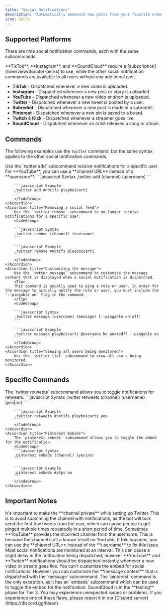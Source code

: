 ```yaml
---
title: "Social Notifications"
description: "Automatically announce new posts from your favorite creators."
icon: bells
---
```


## Supported Platforms

There are nine social notification commands, each with the same subcommands.

<Card title="Subscription Required" icon="medal" iconType="duotone" horizontal>
  **TikTok**, **Instagram**, and **SoundCloud** require a [subscription](/overview/donator-perks)
  to use, while the other social notification commands are available to all
  users without any additional cost.
</Card>

- **TikTok** - Dispatched whenever a new video is uploaded.
- **Instagram** - Dispatched whenever a new post or story is uploaded.
- **YouTube** - Dispatched whenever a new video or short is uploaded.
- **Twitter** - Dispatched whenever a new tweet is posted by a user.
- **Subreddit** - Dispatched whenever a new post is made in a subreddit.
- **Pinterest** - Dispatched whenever a new pin is saved to a board.
- **Twitch** & **Kick** - Dispatched whenever a streamer goes live.
- **SoundCloud** - Dispatched whenever an artist releases a song or album.

## Commands

The following examples use the `twitter` command, but the same syntax applies to the other social notification commands.

<AccordionGroup>
    <Accordion title="Creating a new feed">
        Use the `twitter add` subcommand receive notifications for a specific user.
        <Tip>
        For **YouTube**, you can use a **channel URL** instead of a **username**.
        </Tip>
        <CodeGroup>
        ```javascript Syntax
        ,twitter add (channel) (username)
        ```

        ```javascript Example
        ,twitter add #notifs playboicarti
        ```
        </CodeGroup>
    </Accordion>
    <Accordion title="Removing a social feed">
        Use the `twitter remove` subcommand to no longer receive notifications for a specific user.
        <CodeGroup>

        ```javascript Syntax
        ,twitter remove (channel) (username)
        ```

        ```javascript Example
        ,twitter remove #notifs playboicarti
        ```
        </CodeGroup>
    </Accordion>
    <Accordion title="Customizing the message">
        Use the `twtter message` subcommand to customize the message content that is displayed when a social notification is dispatched.
        <Tip>
        This command is usually used to ping a role or user. In order for the message to actually notify the role or user, you must include the `--pingable on` flag in the command.
        </Tip>
        <CodeGroup>

        ```javascript Syntax
        ,twitter message (username) (message) [--pingable on|off]
        ```

        ```javascript Example
        ,twitter message playboicarti @everyone he posted?? --pingable on
        ```
        </CodeGroup>
    </Accordion>
    <Accordion title="Viewing all users being monitored">
        Use the `twitter list` subcommand to view all users being monitored.
    </Accordion>

</AccordionGroup>

## Specific Commands

<AccordionGroup>
    <Accordion title="Twitter Retweets">
        The `twitter retweets` subcommand allows you to toggle notifications for retweets.
        <CodeGroup>
        ```javascript Syntax
        ,twitter retweets (channel) (username) (yes|no)
        ```

        ```javascript Example
        ,twitter retweets #notifs playboicarti yes
        ```
        </CodeGroup>
    </Accordion>
    <Accordion title="Pinterest Embeds">
        The `pinterest embeds` subcommand allows you to toggle the embed for the notification.
        <CodeGroup>
        ```javascript Syntax
        ,pinterest embeds (channel) (yes|no)
        ```

        ```javascript Example
        ,pinterest embeds #pfps no
        ```
        </CodeGroup>
    </Accordion>

</AccordionGroup>

## Important Notes

<Card title="Twitter Spamming" icon="twitter">
It's important to make the **channel private** while setting up Twitter.
This is to avoid spamming the channel with notifications, as the bot will bulk
send the first few tweets from the user, which can cause people to get pinged
multiple times repeatedly in a short period of time.

</Card>

<Card title="YouTube Channel Incorrect" icon="youtube">
Sometimes **YouTube** provides the incorrect channel from the username.
This is because the channel isn't a known result on YouTube. If this happens, you can use the **channel URL** instead of the **username** to fix this issue.

</Card>

<Card title="Slight Delay in Notifications" icon="clock">
Most social notifications are monitored at an interval.
This can cause a slight delay in the notification being dispatched, however **YouTube** and **Twitch**
notifications should be dispatched instantly whenever a new video or stream goes live.

</Card>

<Card title="Customizing the Message" icon="message">
You can't customize the embed for social notifications.
However you can customize the **message content** that is dispatched with the `message`
subcommand. The `pinterest` command is the only exception, as it has an
`embeds` subcommand which can be used to toggle the embed for the notification.

</Card>

<Card title="SoundCloud Problems" icon="soundcloud">
SoundCloud is in the **testing** phase for Tier 3. You may experience unexpected issues or problems. If you experience one of these flaws, please report it in our [Discord server](https://discord.gg/bleed).

</Card>